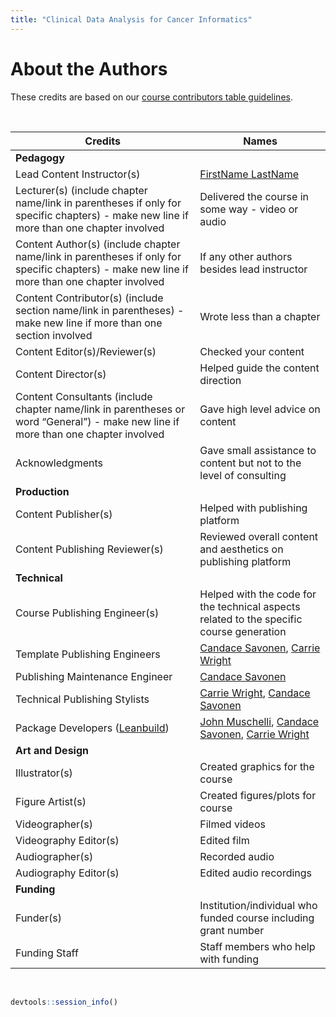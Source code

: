 ```yaml
---
title: "Clinical Data Analysis for Cancer Informatics"
---
```


# About the Authors {-}

These credits are based on our [course contributors table guidelines](https://github.com/jhudsl/DaSL_Course_Template_Bookdown/wiki/How-to-give-credits).

&nbsp;
&nbsp;

|Credits|Names|
|-------|-----|
|**Pedagogy**||
|Lead Content Instructor(s)|[FirstName LastName](link to personal website)|
|Lecturer(s) (include chapter name/link in parentheses if only for specific chapters) - make new line if more than one chapter involved| Delivered the course in some way - video or audio|
|Content Author(s) (include chapter name/link in parentheses if only for specific chapters) - make new line if more than one chapter involved | If any other authors besides lead instructor| 
|Content Contributor(s) (include section name/link in parentheses) - make new line if more than one section involved|  Wrote less than a chapter|
|Content Editor(s)/Reviewer(s) | Checked your content|
|Content Director(s) | Helped guide the content direction|
|Content Consultants (include chapter name/link in parentheses or word "General") - make new line if more than one chapter involved | Gave high level advice on content|
|Acknowledgments| Gave small assistance to content but not to the level of consulting |
|**Production**||
|Content Publisher(s)| Helped with publishing platform|
|Content Publishing Reviewer(s)| Reviewed overall content and aesthetics on publishing platform|
|**Technical**||
|Course Publishing Engineer(s)| Helped with the code for the technical aspects related to the specific course generation|
|Template Publishing Engineers|[Candace Savonen](https://www.cansavvy.com/), [Carrie Wright](https://carriewright11.github.io/)|
|Publishing Maintenance Engineer|[Candace Savonen](https://www.cansavvy.com/)|
|Technical Publishing Stylists|[Carrie Wright](https://carriewright11.github.io/), [Candace Savonen](https://www.cansavvy.com/)|
|Package Developers ([Leanbuild](https://github.com/jhudsl/leanbuild))|[John Muschelli](https://johnmuschelli.com/), [Candace Savonen](https://www.cansavvy.com/), [Carrie Wright](https://carriewright11.github.io/)|
|**Art and Design**||
|Illustrator(s)| Created graphics for the course|
|Figure Artist(s)| Created figures/plots for course|
|Videographer(s)| Filmed videos|
|Videography Editor(s)| Edited film|
|Audiographer(s)| Recorded audio|
|Audiography Editor(s)| Edited audio recordings|
|**Funding**||
|Funder(s)| Institution/individual who funded course including grant number|
|Funding Staff| Staff members who help with funding|

&nbsp;

```r
devtools::session_info()
```

<!-- Fill out this table using these instructions: https://github.com/jhudsl/DaSL_Course_Template_Bookdown/wiki/How-to-give-credits

For JHU courses, You will need to add Ira as a credit:

|Content Publisher|[Ira Gooding](https://publichealth.jhu.edu/faculty/4130/ira-gooding)|

-->
